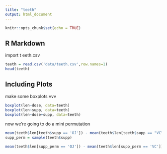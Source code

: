 ```yaml
---
title: "teeth"
output: html_document
---
```


```r
knitr::opts_chunk$set(echo = TRUE)
```

## R Markdown

import t eeth.csv
```r
teeth = read.csv('data/teeth.csv',row.names=1)
head(teeth)
```

## Including Plots

make some boxplots vvv

```r
boxplot(len~dose, data=teeth)
boxplot(len~supp, data=teeth)
boxplot(len~dose+supp, data=teeth)

```

now we're going to do a mini permutation

```r
mean(teeth$len[teeth$supp == 'OJ']) - mean(teeth$len[teeth$supp == "VC"])
supp_perm = sample(teeth$supp)

mean(teeth$len[supp_perm == 'OJ']) - mean(teeth$len[supp_perm == 'VC'])


```

